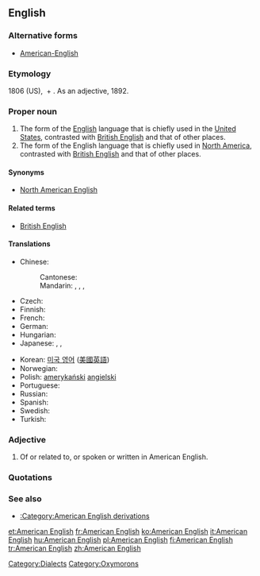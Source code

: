 ==English==
{{wikipedia}}

===Alternative forms===
* [[American-English]] {{qualifier|esp. adjective}}

===Etymology===
1806 (US), {{term|American}} + {{term|English}}.  As an adjective, 1892.

===Proper noun===
{{en-proper noun|sg=[[American]] [[English]]}}

# The form of the [[English]] language that is chiefly used in the [[United States]], contrasted with [[British English]] and that of other places.
# The form of the English language that is chiefly used in [[North America]], contrasted with [[British English]] and that of other places.

====Synonyms====
* {{sense|English of North America}} [[North American English]]

====Related terms====
* [[British English]]

====Translations====
{{trans-top|English of the United States}}
* Chinese:
*: Cantonese: {{tø|yue|美國英語|tr=mei gwok jīng jyu|sc=Hani|xs=Cantonese}}
*: Mandarin: {{t|zh|美國英語|sc=Hani}}, {{t|zh|美国英语|tr=Měiguó Yīngyǔ|sc=Hani}}, {{t|zh|美式英語|sc=Hani}}, {{t|zh|美式英语|tr=Měishì Yīngyǔ|sc=Hani}}
* Czech: {{t-|cs|americká angličtina|f}}
* Finnish: {{t+|fi|amerikanenglanti}}
* French: {{t+|fr|anglais américain|m}}
* German: {{t|de|Amerikanisches Englisch}}
* Hungarian: {{t+|hu|amerikai angol}}
* Japanese: {{t-|ja|アメリカ英語|tr=Amerika eigo}}, {{t|ja|米英語|tr=beieigo}}, {{t-|ja|米語|tr=beigo}}
{{trans-mid}}
* Korean: [[미국 영어]] ([[美國英語]])
* Norwegian: {{t-|no|amerikansk-engelsk}}
* Polish: [[amerykański]] [[angielski]]
* Portuguese: {{t|pt|inglês americano|m}}
* Russian: {{t|ru|американский английский}}
* Spanish: {{t|es|ingles americano|m}}
* Swedish: {{t-|sv|amerikansk engelska}}
* Turkish: {{t|tr|Amerikan İngilizcesi}}
{{trans-bottom}}

===Adjective===
{{en-adjective}}

# Of or related to, or spoken or written in American English.

===Quotations===
{{seeCites}}

===See also===
* [[:Category:American English derivations]]

[[Category:Dialects]]
[[Category:Oxymorons]]

[[et:American English]]
[[fr:American English]]
[[ko:American English]]
[[it:American English]]
[[hu:American English]]
[[pl:American English]]
[[fi:American English]]
[[tr:American English]]
[[zh:American English]]